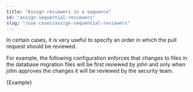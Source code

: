 ```yaml
---
title: "Assign reviewers in a sequence"
id: "assign-sequential-reviewers"
slug: "/use-cases/assign-sequential-reviewers"
---
```



In certain cases, it is very useful to specify an order in which the pull request should be reviewed.

For example, the following configuration enforces that changes to files in the database migration files will be first reviewed
by john and only when john approves the changes it will be reviewed by the security team.

<CodeBlock language="yml">{Example}</CodeBlock>
